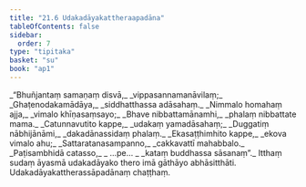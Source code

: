 ```yaml
---
title: "21.6 Udakadāyakattheraapadāna"
tableOfContents: false
sidebar:
  order: 7
type: "tipitaka"
basket: "su"
book: "ap1"
---
```



<DynamicBreadcrumb />

<Division number="25" book="ap1">

<Paragraph number="2784" type="verses" book="ap1">
_“Bhuñjantaṃ samaṇaṃ disvā,_  
_vippasannamanāvilaṃ;_  
_Ghaṭenodakamādāya,_  
_siddhatthassa adāsahaṃ._  

</Paragraph>

</Division>
<Division number="26" book="ap1">

<Paragraph number="2785" type="verses" book="ap1">
_Nimmalo homahaṃ ajja,_  
_vimalo khīṇasaṃsayo;_  
_Bhave nibbattamānamhi,_  
_phalaṃ nibbattate mama._  

</Paragraph>

</Division>
<Division number="27" book="ap1">

<Paragraph number="2786" type="verses" book="ap1">
_Catunnavutito kappe,_  
_udakaṃ yamadāsahaṃ;_  
_Duggatiṃ nābhijānāmi,_  
_dakadānassidaṃ phalaṃ._  

</Paragraph>

</Division>
<Division number="28" book="ap1">

<Paragraph number="2787" type="verses" book="ap1">
_Ekasaṭṭhimhito kappe,_  
_ekova vimalo ahu;_  
_Sattaratanasampanno,_  
_cakkavattī mahabbalo._  

</Paragraph>

</Division>
<Division number="29" book="ap1">

<Paragraph number="2788" type="verses" book="ap1">
_Paṭisambhidā catasso,_  
_ …pe… _  
_kataṃ buddhassa sāsanaṃ”._  

</Paragraph>

<Paragraph number="2789" book="ap1">
Itthaṃ sudaṃ āyasmā udakadāyako thero imā gāthāyo abhāsitthāti.

</Paragraph>
</Division>

<Paragraph number="2790" type="center" book="ap1">
Udakadāyakattherassāpadānaṃ chaṭṭhaṃ.
</Paragraph>
